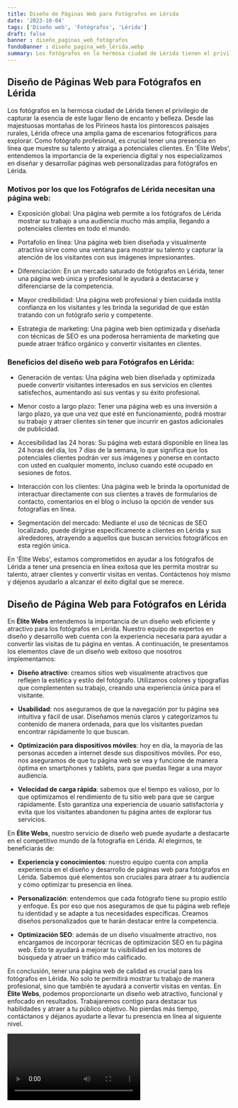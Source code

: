 ```yaml
---
title: Diseño de Páginas Web para Fotógrafos en Lérida
date: '2023-10-04'
tags: ['Diseño web', 'Fotógrafos', 'Lérida']
draft: false
banner : diseño_paginas_web_fotógrafos
fondoBanner : diseño_pagina_web_lérida.webp
summary: Los fotógrafos en la hermosa ciudad de Lérida tienen el privilegio de capturar la esencia de este lugar lleno de encanto y belleza. Desde las majestuosas montañas de los Pirineos hasta los pintorescos paisajes rurales, Lérida ofrece una amplia gama de escenarios fotográficos para explorar. Como fotógrafo profesional, es crucial tener una presencia en línea que muestre su talento y atraiga a potenciales clientes. En 'Élite Webs', entendemos la importancia de la experiencia digital y nos especializamos en diseñar y desarrollar páginas web personalizadas para fotógrafos en Lérida.
---
```


## Diseño de Páginas Web para Fotógrafos en Lérida

Los fotógrafos en la hermosa ciudad de Lérida tienen el privilegio de capturar la esencia de este lugar lleno de encanto y belleza. Desde las majestuosas montañas de los Pirineos hasta los pintorescos paisajes rurales, Lérida ofrece una amplia gama de escenarios fotográficos para explorar. Como fotógrafo profesional, es crucial tener una presencia en línea que muestre su talento y atraiga a potenciales clientes. En 'Élite Webs', entendemos la importancia de la experiencia digital y nos especializamos en diseñar y desarrollar páginas web personalizadas para fotógrafos en Lérida.

### Motivos por los que los Fotógrafos de Lérida necesitan una página web:

- Exposición global: Una página web permite a los fotógrafos de Lérida mostrar su trabajo a una audiencia mucho más amplia, llegando a potenciales clientes en todo el mundo.

- Portafolio en línea: Una página web bien diseñada y visualmente atractiva sirve como una ventana para mostrar su talento y capturar la atención de los visitantes con sus imágenes impresionantes.

- Diferenciación: En un mercado saturado de fotógrafos en Lérida, tener una página web única y profesional le ayudará a destacarse y diferenciarse de la competencia.

- Mayor credibilidad: Una página web profesional y bien cuidada instila confianza en los visitantes y les brinda la seguridad de que están tratando con un fotógrafo serio y competente.

- Estrategia de marketing: Una página web bien optimizada y diseñada con técnicas de SEO es una poderosa herramienta de marketing que puede atraer tráfico orgánico y convertir visitantes en clientes.

### Beneficios del diseño web para Fotógrafos en Lérida:

- Generación de ventas: Una página web bien diseñada y optimizada puede convertir visitantes interesados en sus servicios en clientes satisfechos, aumentando así sus ventas y su éxito profesional.

- Menor costo a largo plazo: Tener una página web es una inversión a largo plazo, ya que una vez que esté en funcionamiento, podrá mostrar su trabajo y atraer clientes sin tener que incurrir en gastos adicionales de publicidad.

- Accesibilidad las 24 horas: Su página web estará disponible en línea las 24 horas del día, los 7 días de la semana, lo que significa que los potenciales clientes podrán ver sus imágenes y ponerse en contacto con usted en cualquier momento, incluso cuando esté ocupado en sesiones de fotos.

- Interacción con los clientes: Una página web le brinda la oportunidad de interactuar directamente con sus clientes a través de formularios de contacto, comentarios en el blog o incluso la opción de vender sus fotografías en línea.

- Segmentación del mercado: Mediante el uso de técnicas de SEO localizado, puede dirigirse específicamente a clientes en Lérida y sus alrededores, atrayendo a aquellos que buscan servicios fotográficos en esta región única.

En 'Élite Webs', estamos comprometidos en ayudar a los fotógrafos de Lérida a tener una presencia en línea exitosa que les permita mostrar su talento, atraer clientes y convertir visitas en ventas. Contáctenos hoy mismo y déjenos ayudarlo a alcanzar el éxito digital que se merece.

<GifSeo />

<Cta />

## Diseño de Página Web para Fotógrafos en Lérida

En **Élite Webs** entendemos la importancia de un diseño web eficiente y atractivo para los fotógrafos en Lérida. Nuestro equipo de expertos en diseño y desarrollo web cuenta con la experiencia necesaria para ayudar a convertir las visitas de tu página en ventas. A continuación, te presentamos los elementos clave de un diseño web exitoso que nosotros implementamos:

- **Diseño atractivo**: creamos sitios web visualmente atractivos que reflejen la estética y estilo del fotógrafo. Utilizamos colores y tipografías que complementen su trabajo, creando una experiencia única para el visitante.

- **Usabilidad**: nos aseguramos de que la navegación por tu página sea intuitiva y fácil de usar. Diseñamos menús claros y categorizamos tu contenido de manera ordenada, para que los visitantes puedan encontrar rápidamente lo que buscan.

- **Optimización para dispositivos móviles**: hoy en día, la mayoría de las personas acceden a internet desde sus dispositivos móviles. Por eso, nos aseguramos de que tu página web se vea y funcione de manera óptima en smartphones y tablets, para que puedas llegar a una mayor audiencia.

- **Velocidad de carga rápida**: sabemos que el tiempo es valioso, por lo que optimizamos el rendimiento de tu sitio web para que se cargue rápidamente. Esto garantiza una experiencia de usuario satisfactoria y evita que los visitantes abandonen tu página antes de explorar tus servicios.

En **Élite Webs**, nuestro servicio de diseño web puede ayudarte a destacarte en el competitivo mundo de la fotografía en Lérida. Al elegirnos, te beneficiarás de:

- **Experiencia y conocimientos**: nuestro equipo cuenta con amplia experiencia en el diseño y desarrollo de páginas web para fotógrafos en Lérida. Sabemos qué elementos son cruciales para atraer a tu audiencia y cómo optimizar tu presencia en línea.

- **Personalización**: entendemos que cada fotógrafo tiene su propio estilo y enfoque. Es por eso que nos aseguramos de que tu página web refleje tu identidad y se adapte a tus necesidades específicas. Creamos diseños personalizados que te harán destacar entre la competencia.

- **Optimización SEO**: además de un diseño visualmente atractivo, nos encargamos de incorporar técnicas de optimización SEO en tu página web. Esto te ayudará a mejorar tu visibilidad en los motores de búsqueda y atraer un tráfico más calificado.

En conclusión, tener una página web de calidad es crucial para los fotógrafos en Lérida. No solo te permitirá mostrar tu trabajo de manera profesional, sino que también te ayudará a convertir visitas en ventas. En **Élite Webs**, podemos proporcionarte un diseño web atractivo, funcional y enfocado en resultados. Trabajaremos contigo para destacar tus habilidades y atraer a tu público objetivo. No pierdas más tiempo, contáctanos y déjanos ayudarte a llevar tu presencia en línea al siguiente nivel.

<Video />

<CtaBot job='Fotógrafos' city='Lérida'/>

<Gmaps query='Lérida+españa+maps' />